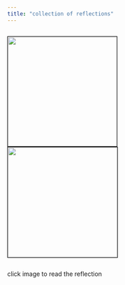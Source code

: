 ```yaml
---
title: "collection of reflections"
---
```


::: {style="display: flex; justify-content: left; flex-direction: column; align-items: left"}
[<img src="images/positionality-01.png" style="border: 1px solid black;" width="250"/>](https://073308-brooke.shinyapps.io/Positionality/) [![](images/knowledge-05.png){style="border: 1px solid black;" width="251"}](https://brookemwalters.github.io/Collection/sections/reflections/knowledge/knowledge.html)

click image to read the reflection
:::
